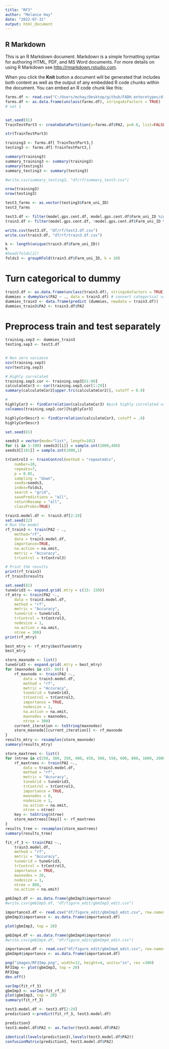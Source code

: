 ```yaml
---
title: "RF3"
author: "Melanie Hay"
date: "2022-07-31"
output: html_document
---
```



## R Markdown

This is an R Markdown document. Markdown is a simple formatting syntax for authoring HTML, PDF, and MS Word documents. For more details on using R Markdown see <http://rmarkdown.rstudio.com>.

When you click the **Knit** button a document will be generated that includes both content as well as the output of any embedded R code chunks within the document. You can embed an R code chunk like this:


```r
farms.df <- read.csv("C:/Users/mchay/Desktop/github/FADH_enterotypes/df/rf/farms.csv", sep=",", header = TRUE)
farms.df <- as.data.frame(unclass(farms.df), stringsAsFactors = TRUE)
# set 1


set.seed(81)
TrainTestPart3 <- createDataPartition(y=farms.df$PA2, p=0.8, list=FALSE)

str(TrainTestPart3)

training3 <- farms.df[ TrainTestPart3,]
testing3 <- farms.df[-TrainTestPart3,]

summary(training3)
summary_training3 <- summary(training3)
summary(testing3)
summary_testing3 <- summary(testing3)

#write.csv(summary_testing3, "df/rf/summary_test3.csv")

nrow(training3)
nrow(testing3)

test3_farms <- as.vector(testing3$Farm_uni_ID)
test3_farms

test3.df <- filter(model.gps.cent.df, model.gps.cent.df$Farm_uni_ID %in% test3_farms)
train3.df <- filter(model.gps.cent.df, !model.gps.cent.df$Farm_uni_ID %in% test3_farms)

write.csv(test3.df, "df/rf/test3.df.csv")
write.csv(train3.df, "df/rf/train3.df.csv")

```
```r
k <- length(unique(train3.df$Farm_uni_ID))
k
#head(folds[2])
folds3 <- groupKFold(train3.df$Farm_uni_ID, k = 10) 
```


# Turn categorical to dummy
```r
train3.df <- as.data.frame(unclass(train3.df), stringsAsFactors = TRUE)
dummies = dummyVars(PA2 ~ ., data = train3.df) # convert categorical variables to dummies
dummies_train3 <- data.frame(predict (dummies, newdata = train3.df))
dummies_train3$PA2 <- train3.df$PA2
```

# Preprocess train and test separately

```r
training.sep3 <- dummies_train3
testing.sep3 <- test3.df


# Non zero variance
nzv(training.sep3)
nzv(testing.sep3)

# Highly correlated
training.sep3.cor <- training.sep3[61:90]
calculateCor3 <- cor(training.sep3.cor[1:29])
summary(calculateCor2[upper.tri(calculateCor2)], cutoff = 0.9)

# 
highlyCor3 <- findCorrelation(calculateCor3) #pick highly correlated variables
colnames(training.sep2.cor)[highlyCor3]

highlyCorDescr3 <- findCorrelation(calculateCor3, cutoff = .9)
highlyCorDescr3
```

```r
set.seed(81)

seeds3 = vector(mode="list", length=101)
for (i in 1:100) seeds3[[i]] = sample.int(1000,486)
seeds3[[101]] = sample.int(1000,1)

```


```r
trControl3 <- trainControl(method = "repeatedcv",
    number=10,                   
    repeats=7,
    p = 0.85,
    sampling = "down",
    seeds=seeds3,
    index=folds3,
    search = "grid",
    savePredictions = "all",
    returnResamp = "all",
    classProbs=TRUE)
```

```r
train3.model.df <- train3.df[2:29]
set.seed(22)
# Run the model
rf_train3 <- train(PA2 ~ .,
    method="rf",
    data = train3.model.df,
    importance=TRUE,
    na.action = na.omit,
    metric = "Accuracy",
    trControl = trControl3)

# Print the results
print(rf_train3)
rf_train3$results
```



```r
set.seed(81)
tuneGrid3 <- expand.grid(.mtry = c(15: 150))
rf_mtry <- train(PA2 ~.,
    data = train3.model.df,
    method = "rf",
    metric = "Accuracy",
    tuneGrid = tuneGrid3,
    trControl = trControl3,
    nodesize = 1,
    na.action = na.omit,
    ntree = 300)
print(rf_mtry)
```


```r
best_mtry <- rf_mtry$bestTune$mtry 
best_mtry

```

```r

store_maxnode <- list()
tuneGrid3 <- expand.grid(.mtry = best_mtry)
for (maxnodes in c(5: 60)) {
    rf_maxnode <- train(PA2 ~.,
        data = train3.model.df,
        method = "rf",
        metric = "Accuracy",
        tuneGrid = tuneGrid3,
        trControl = trControl3,
        importance = TRUE,
        nodesize = 1,
        na.action = na.omit,
        maxnodes = maxnodes,
        ntree = 300)
    current_iteration <- toString(maxnodes)
    store_maxnode[[current_iteration]] <- rf_maxnode
}
results_mtry <- resamples(store_maxnode)
summary(results_mtry)

```

```r

store_maxtrees <- list()
for (ntree in c(250, 300, 350, 400, 450, 500, 550, 600, 800, 1000, 2000)) {
    rf_maxtrees <- train(PA2 ~.,
        data = train3.model.df,
        method = "rf",
        metric = "Accuracy",
        tuneGrid = tuneGrid3,
        trControl = trControl3,
        importance = TRUE,
        maxnodes = 8,
        nodesize = 1,
        na.action = na.omit,
        ntree = ntree)
    key <- toString(ntree)
    store_maxtrees[[key]] <- rf_maxtrees
}
results_tree <- resamples(store_maxtrees)
summary(results_tree)

```



```r
fit_rf_3 <- train(PA2 ~.,
    train3.model.df,
    method = "rf",
    metric = "Accuracy",
    tuneGrid = tuneGrid3,
    trControl = trControl3,
    importance = TRUE,
    maxnodes = 20,
    nodesize = 1,
    ntree = 800,
    na.action = na.omit)

```
```r
gmbImp3.df <- as.data.frame(gbmImp3$importance)
#write.csv(gmbImp3.df, "df/figure_edit/gbmImp3_edit.csv")

importance3.df <- read.csv("df/figure_edit/gbmImp3_edit.csv", row.names = 1)
gbmImp3$importance <- as.data.frame(importance3.df)

plot(gbmImp3, top = 20)
```

```r
gmbImp4.df <- as.data.frame(gbmImp4$importance)
#write.csv(gmbImp4.df, "df/figure_edit/gbmImp4_edit.csv")

importance4.df <- read.csv("df/figure_edit/gbmImp4_edit.csv", row.names = 1)
gbmImp4$importance <- as.data.frame(importance4.df)

png("images/RF3Imp.png", width=12, height=4, units="in", res =300)
RF3Imp <- plot(gbmImp3, top = 20)
RF3Imp
dev.off()


```



```r
varImp(fit_rf_3)
gbmImp3 <- varImp(fit_rf_3)
plot(gbmImp3, top = 20)
summary(fit_rf_3)
```

```r
test3.model.df <- test3.df[2:29] 
prediction3 <-predict(fit_rf_3, test3.model.df)

prediction3
test3.model.df$PA2 <- as.factor(test3.model.df$PA2)

identical(levels(prediction3),levels(test3.model.df$PA2))
confusionMatrix(prediction3, test3.model.df$PA2)

```



